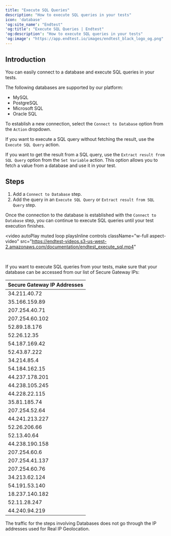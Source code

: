 ```yaml
---
title: "Execute SQL Queries"
description: "How to execute SQL queries in your tests"
icon: 'database'
'og:site_name': "Endtest"
'og:title': "Execute SQL Queries | Endtest"
'og:description': "How to execute SQL queries in your tests"
'og:image': "https://app.endtest.io/images/endtest_black_logo_og.png"
---
```


## Introduction

You can easily connect to a database and execute SQL queries in your tests.

The following databases are supported by our platform:
* MySQL
* PostgreSQL
* Microsoft SQL
* Oracle SQL

To establish a new connection, select the `Connect to Database` option from the `Action` dropdown.

If you want to execute a SQL query without fetching the result, use the `Execute SQL Query` action.

If you want to get the result from a SQL query, use the `Extract result from SQL Query` option from the `Set Variable` action. This option allows you to fetch a value from a database and use it in your test.

## Steps

1. Add a `Connect to Database` step.<br />
2. Add the query in an `Execute SQL Query` or `Extract result from SQL Query` step.

Once the connection to the database is established with the `Connect to Database` step, you can continue to execute SQL queries until your test execution finishes.

<video
  autoPlay
  muted
  loop
  playsInline
  controls
  className="w-full aspect-video"
  src="https://endtest-videos.s3-us-west-2.amazonaws.com/documentation/endtest_execute_sql.mp4"
></video>

<br />

If you want to execute SQL queries from your tests, make sure that your database can be accessed from our list of Secure Gateway IPs:

| Secure Gateway IP Addresses |
|-----------------------------|
| 34.211.40.72                |
| 35.166.159.89               |
| 207.254.40.71               |
| 207.254.60.102              |
| 52.89.18.176                |
| 52.26.12.35                 |
| 54.187.169.42               |
| 52.43.87.222                |
| 34.214.85.4                 |
| 54.184.162.15               |
| 44.237.178.201              |
| 44.238.105.245              |
| 44.228.22.115               |
| 35.81.185.74                |
| 207.254.52.64               |
| 44.241.213.227              |
| 52.26.206.66                |
| 52.13.40.64                 |
| 44.238.190.158              |
| 207.254.60.6                |
| 207.254.41.137              |
| 207.254.60.76               |
| 34.213.62.124               |
| 54.191.53.140               |
| 18.237.140.182              |
| 52.11.28.247                |
| 44.240.94.219               |

<Note> The traffic for the steps involving Databases does not go through the IP addresses used for Real IP Geolocation. </Note>
